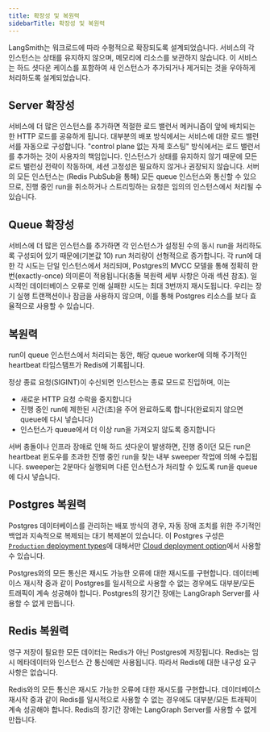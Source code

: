 ```yaml
---
title: 확장성 및 복원력
sidebarTitle: 확장성 및 복원력
---
```


LangSmith는 워크로드에 따라 수평적으로 확장되도록 설계되었습니다. 서비스의 각 인스턴스는 상태를 유지하지 않으며, 메모리에 리소스를 보관하지 않습니다. 이 서비스는 하드 셧다운 케이스를 포함하여 새 인스턴스가 추가되거나 제거되는 것을 우아하게 처리하도록 설계되었습니다.

## Server 확장성

서비스에 더 많은 인스턴스를 추가하면 적절한 로드 밸런서 메커니즘이 앞에 배치되는 한 HTTP 로드를 공유하게 됩니다. 대부분의 배포 방식에서는 서비스에 대한 로드 밸런서를 자동으로 구성합니다. "control plane 없는 자체 호스팅" 방식에서는 로드 밸런서를 추가하는 것이 사용자의 책임입니다. 인스턴스가 상태를 유지하지 않기 때문에 모든 로드 밸런싱 전략이 작동하며, 세션 고정성은 필요하지 않거나 권장되지 않습니다. 서버의 모든 인스턴스는 (Redis PubSub을 통해) 모든 queue 인스턴스와 통신할 수 있으므로, 진행 중인 run을 취소하거나 스트리밍하는 요청은 임의의 인스턴스에서 처리될 수 있습니다.

## Queue 확장성

서비스에 더 많은 인스턴스를 추가하면 각 인스턴스가 설정된 수의 동시 run을 처리하도록 구성되어 있기 때문에(기본값 10) run 처리량이 선형적으로 증가합니다. 각 run에 대한 각 시도는 단일 인스턴스에서 처리되며, Postgres의 MVCC 모델을 통해 정확히 한 번(exactly-once) 의미론이 적용됩니다(충돌 복원력 세부 사항은 아래 섹션 참조). 일시적인 데이터베이스 오류로 인해 실패한 시도는 최대 3번까지 재시도됩니다. 우리는 장기 실행 트랜잭션이나 잠금을 사용하지 않으며, 이를 통해 Postgres 리소스를 보다 효율적으로 사용할 수 있습니다.

## 복원력

run이 queue 인스턴스에서 처리되는 동안, 해당 queue worker에 의해 주기적인 heartbeat 타임스탬프가 Redis에 기록됩니다.

정상 종료 요청(SIGINT)이 수신되면 인스턴스는 종료 모드로 진입하며, 이는

* 새로운 HTTP 요청 수락을 중지합니다
* 진행 중인 run에 제한된 시간(초)을 주어 완료하도록 합니다(완료되지 않으면 queue에 다시 넣습니다)
* 인스턴스가 queue에서 더 이상 run을 가져오지 않도록 중지합니다

서버 충돌이나 인프라 장애로 인해 하드 셧다운이 발생하면, 진행 중이던 모든 run은 heartbeat 윈도우를 초과한 진행 중인 run을 찾는 내부 sweeper 작업에 의해 수집됩니다. sweeper는 2분마다 실행되며 다른 인스턴스가 처리할 수 있도록 run을 queue에 다시 넣습니다.

## Postgres 복원력

Postgres 데이터베이스를 관리하는 배포 방식의 경우, 자동 장애 조치를 위한 주기적인 백업과 지속적으로 복제되는 대기 복제본이 있습니다. 이 Postgres 구성은 [`Production` deployment types](/langsmith/control-plane#deployment-types)에 대해서만 [Cloud deployment option](/langsmith/cloud)에서 사용할 수 있습니다.

Postgres와의 모든 통신은 재시도 가능한 오류에 대한 재시도를 구현합니다. 데이터베이스 재시작 중과 같이 Postgres를 일시적으로 사용할 수 없는 경우에도 대부분/모든 트래픽이 계속 성공해야 합니다. Postgres의 장기간 장애는 LangGraph Server를 사용할 수 없게 만듭니다.

## Redis 복원력

영구 저장이 필요한 모든 데이터는 Redis가 아닌 Postgres에 저장됩니다. Redis는 임시 메타데이터와 인스턴스 간 통신에만 사용됩니다. 따라서 Redis에 대한 내구성 요구 사항은 없습니다.

Redis와의 모든 통신은 재시도 가능한 오류에 대한 재시도를 구현합니다. 데이터베이스 재시작 중과 같이 Redis를 일시적으로 사용할 수 없는 경우에도 대부분/모든 트래픽이 계속 성공해야 합니다. Redis의 장기간 장애는 LangGraph Server를 사용할 수 없게 만듭니다.